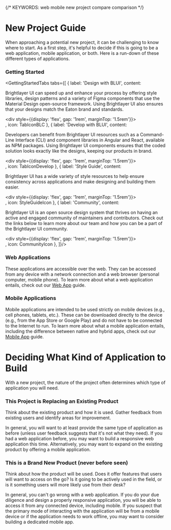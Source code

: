 
{/* KEYWORDS: web mobile new project compare comparison */}

# New Project Guide

When approaching a potential new project, it can be challenging to know where to start. As a first step, it's helpful to decide if this is going to be a web application, mobile application, or both. Here is a run-down of these different types of applications.

### Getting Started

<GettingStartedTabs tabs={[
    {
        label: 'Design with BLUI',
        content:
        <div>
            <p>Brightlayer UI can speed up and enhance your process by offering style libraries, design patterns and a variety of Figma components that use the Material Design open-source framework. Using Brightlayer UI also ensures that your designs match the Eaton brand and standards.</p>
            <div style={{display: 'flex', gap: '1rem', marginTop: '1.5rem'}}>
                <VariantIllustration
                    noPadding={true}
                    iconImage={Getstarted}
                    label='Get started'
                    description='A dedicated page to introduce you and your teams to the universe of Brightlayer UI.'
                    height='196px'
                    width='200px'
                />
                <VariantIllustration
                    noPadding={true}
                    iconImage={Stickersheet}
                    label='Figma sticker sheet'
                    description='Material and Brightlayer UI tokens and components in Figma (Material Design 3).'
                    height='196px'
                    width='200px'
                />
                <VariantIllustration
                    noPadding={true}
                    iconImage={DesignPatterns}
                    label='Design patterns'
                    description='Common interactions and designs found in Brightlayer UI applications.'
                    height='196px'
                    width='200px'
                />
            </div>
        </div>,
        icon: TabIconBLC
    },
    { 
        label: 'Develop with BLUI',
        content:
        <div>
            <p>Developers can benefit from Brightlayer UI resources such as a Command-Line Interface (CLI) and component libraries in Angular and React, available as NPM packages. Using Brightlayer UI components ensures that the coded solution looks exactly like the designs, keeping our products in brand.</p>
            <div style={{display: 'flex', gap: '1rem', marginTop: '1.5rem'}}>
                <VariantIllustration
                    noPadding={true}
                    iconImage={EnvSetup}
                    label='Environment setup'
                    description='We walk through the basics of getting your system set up to develop.'
                    height='196px'
                    width='200px'
                />
                <VariantIllustration
                    noPadding={true}
                    iconImage={ReactImage}
                    label='React'
                    description='Instructions to guide you through starting a new Brightlayer UI project using React.'
                    height='196px'
                    width='200px'
                />
                <VariantIllustration
                    noPadding={true}
                    iconImage={ReactNativeImage}
                    label='React Native'
                    description='Instructions to guide you through starting a new Brightlayer UI project using React Native.'
                    height='196px'
                    width='200px'
                />
            </div>
        </div>,
        icon: TabIconDevelop
    },
    {
        label: 'Style Guide',
        content:
        <div>
            <p>Brightlayer UI has a wide variety of style resources to help ensure consistency across applications and make designing and building them easier.</p>
            <div style={{display: 'flex', gap: '1rem', marginTop: '1.5rem'}}>
                <VariantIllustration
                    noPadding={true}
                    iconImage={IconLibImage}
                    label='Icon Library'
                    description='Browse the library of icons available in Brightlayer UI including Material icons as well as custom ones for Brightlayer UI applications.'
                    height='196px'
                    width='200px'
                />
                <VariantIllustration
                    noPadding={true}
                    iconImage={ThemesImage}
                    label='Themes'
                    description='Learn more about Brightlayer UI themes and how they can help you build applications that adhere to our design guidelines.'
                    height='196px'
                    width='200px'
                />
                <VariantIllustration
                    noPadding={true}
                    iconImage={ColorPallette}
                    label='Color Palette'
                    description='Browse all of the UI, Status, and Charting colors available from Brightlayer UI and when to use them.'
                    height='196px'
                    width='200px'
                />
            </div>
        </div>,
        icon: StyleGuideIcon
    },
    {
        label: 'Community',
        content:
        <div>
            <p>Brightlayer UI is an open source design system that thrives on having an active and engaged community of maintainers and contributors. Check out the links below to learn more about our team and how you can be a part of the Brightlayer UI community.</p>
            <div style={{display: 'flex', gap: '1rem', marginTop: '1.5rem'}}>
                <VariantIllustration
                    noPadding={true}
                    iconImage={Roadmap}
                    label='Roadmap'
                    description='See what we have planned in the backlog for future versions of Brightlayer UI.'
                    height='196px'
                    width='200px'
                />
                <VariantIllustration
                    noPadding={true}
                    iconImage={ReleaseNotes}
                    label='Release notes'
                    description='A complete history of notes for all previous releases of Brightlayer UI.'
                    height='196px'
                    width='200px'
                />
                <VariantIllustration
                    noPadding={true}
                    iconImage={ContactUs}
                    label='Contact us'
                    description='Get in touch with our team'
                    height='196px'
                    width='200px'
                />
            </div>
        </div>,
        icon: CommunityIcon
    },
  ]}/>

### Web Applications

These applications are accessible over the web. They can be accessed from any device with a network connection and a web browser (personal computer, mobile phone). To learn more about what a web application entails, check out our [Web App](https://brightlayer-ui.github.io/get-started/web) guide.

### Mobile Applications

Mobile applications are intended to be used strictly on mobile devices (e.g., cell phones, tablets, etc.). These can be downloaded directly to the device (e.g., from the App Store or Google Play) and do not have to be connected to the Internet to run. To learn more about what a mobile application entails, including the difference between native and hybrid apps, check out our [Mobile App](https://brightlayer-ui.github.io/get-started/mobile) guide.

<Divider />

# Deciding What Kind of Application to Build

With a new project, the nature of the project often determines which type of application you will need.

### This Project is Replacing an Existing Product

Think about the existing product and how it is used. Gather feedback from existing users and identify areas for improvement.

In general, you will want to at least provide the same type of application as before (unless user feedback suggests that it's not what they need). If you had a web application before, you may want to build a responsive web application this time. Alternatively, you may want to expand on the existing product by offering a mobile application.

### This is a Brand New Product (never before seen)

Think about how the product will be used. Does it offer features that users will want to access on the go? Is it going to be actively used in the field, or is it something users will more likely use from their desk?

In general, you can't go wrong with a web application. If you do your due diligence and design a properly responsive application, you will be able to access it from any connected device, including mobile. If you suspect that the primary mode of interacting with the application will be from a mobile device or if the application needs to work offline, you may want to consider building a dedicated mobile app.